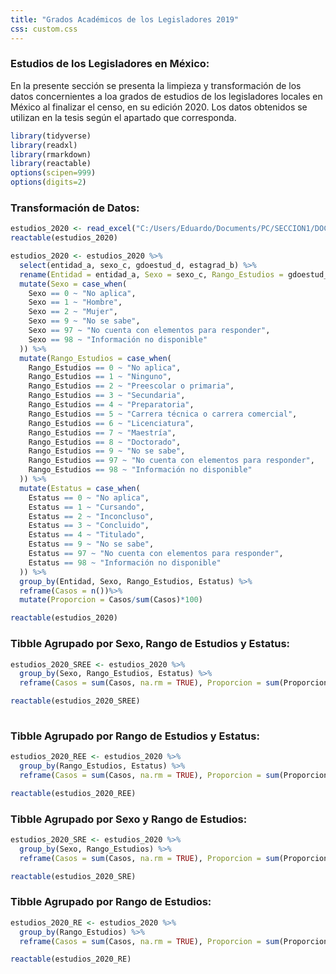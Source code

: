 ---
title: "Grados Académicos de los Legisladores 2019"
css: custom.css
---

### Estudios de los Legisladores en México:

En la presente sección se presenta la limpieza y transformación de los datos concernientes a loa grados de estudios de los legisladores locales en México al finalizar el censo, en su edición 2020. Los datos obtenidos se utilizan en la tesis según el apartado que corresponda.

```{r}
library(tidyverse)
library(readxl)
library(rmarkdown)
library(reactable)
options(scipen=999)
options(digits=2)
```

### Transformación de Datos:

```{r}
estudios_2020 <- read_excel("C:/Users/Eduardo/Documents/PC/SECCION1/DOCS/Tesis/Estudios/estudios_20191.xlsx")
reactable(estudios_2020)
```

```{r}
estudios_2020 <- estudios_2020 %>%
  select(entidad_a, sexo_c, gdoestud_d, estagrad_b) %>%
  rename(Entidad = entidad_a, Sexo = sexo_c, Rango_Estudios = gdoestud_d, Estatus = estagrad_b) %>%
  mutate(Sexo = case_when(
    Sexo == 0 ~ "No aplica",
    Sexo == 1 ~ "Hombre",
    Sexo == 2 ~ "Mujer",
    Sexo == 9 ~ "No se sabe",
    Sexo == 97 ~ "No cuenta con elementos para responder",
    Sexo == 98 ~ "Información no disponible"
  )) %>%
  mutate(Rango_Estudios = case_when(
    Rango_Estudios == 0 ~ "No aplica",
    Rango_Estudios == 1 ~ "Ninguno",
    Rango_Estudios == 2 ~ "Preescolar o primaria",
    Rango_Estudios == 3 ~ "Secundaria",
    Rango_Estudios == 4 ~ "Preparatoria",
    Rango_Estudios == 5 ~ "Carrera técnica o carrera comercial",
    Rango_Estudios == 6 ~ "Licenciatura",
    Rango_Estudios == 7 ~ "Maestría",
    Rango_Estudios == 8 ~ "Doctorado",
    Rango_Estudios == 9 ~ "No se sabe",
    Rango_Estudios == 97 ~ "No cuenta con elementos para responder",
    Rango_Estudios == 98 ~ "Información no disponible"
  )) %>%
  mutate(Estatus = case_when(
    Estatus == 0 ~ "No aplica",
    Estatus == 1 ~ "Cursando",
    Estatus == 2 ~ "Inconcluso",
    Estatus == 3 ~ "Concluido",
    Estatus == 4 ~ "Titulado",
    Estatus == 9 ~ "No se sabe",
    Estatus == 97 ~ "No cuenta con elementos para responder",
    Estatus == 98 ~ "Información no disponible"
  )) %>%
  group_by(Entidad, Sexo, Rango_Estudios, Estatus) %>%  
  reframe(Casos = n())%>%
  mutate(Proporcion = Casos/sum(Casos)*100)

reactable(estudios_2020)
```

### Tibble Agrupado por Sexo, Rango de Estudios y Estatus:

```{r}
estudios_2020_SREE <- estudios_2020 %>%
  group_by(Sexo, Rango_Estudios, Estatus) %>%
  reframe(Casos = sum(Casos, na.rm = TRUE), Proporcion = sum(Proporcion))

reactable(estudios_2020_SREE)
  
```

### Tibble Agrupado por Rango de Estudios y Estatus:

```{r}
estudios_2020_REE <- estudios_2020 %>%
  group_by(Rango_Estudios, Estatus) %>%
  reframe(Casos = sum(Casos, na.rm = TRUE), Proporcion = sum(Proporcion))

reactable(estudios_2020_REE)
```

### Tibble Agrupado por Sexo y Rango de Estudios:

```{r}
estudios_2020_SRE <- estudios_2020 %>%
  group_by(Sexo, Rango_Estudios) %>%
  reframe(Casos = sum(Casos, na.rm = TRUE), Proporcion = sum(Proporcion))

reactable(estudios_2020_SRE)
```

### Tibble Agrupado por Rango de Estudios:

```{r}
estudios_2020_RE <- estudios_2020 %>%
  group_by(Rango_Estudios) %>%
  reframe(Casos = sum(Casos, na.rm = TRUE), Proporcion = sum(Proporcion))

reactable(estudios_2020_RE)
```
